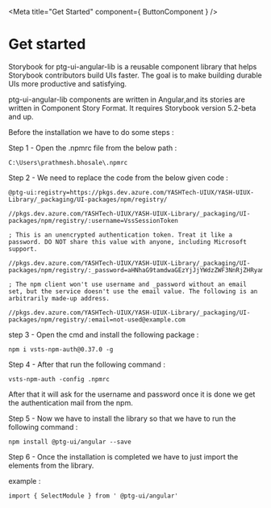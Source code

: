 


<Meta title="Get Started" component={ ButtonComponent } />



# Get started

Storybook for ptg-ui-angular-lib is a reusable component library that helps Storybook contributors build UIs faster. 
The goal is to make building durable UIs more productive and satisfying.

ptg-ui-angular-lib components are written in Angular,and its stories are written in Component Story Format. It requires Storybook version 5.2-beta and up.


Before the installation we have to do some steps : 


Step 1 - Open the .npmrc file from the below path :

`C:\Users\prathmesh.bhosale\.npmrc`



Step 2 - We need to replace the code from the below given code :
```
@ptg-ui:registry=https://pkgs.dev.azure.com/YASHTech-UIUX/YASH-UIUX-Library/_packaging/UI-packages/npm/registry/

//pkgs.dev.azure.com/YASHTech-UIUX/YASH-UIUX-Library/_packaging/UI-packages/npm/registry/:username=VssSessionToken

; This is an unencrypted authentication token. Treat it like a password. DO NOT share this value with anyone, including Microsoft support.

//pkgs.dev.azure.com/YASHTech-UIUX/YASH-UIUX-Library/_packaging/UI-packages/npm/registry/:_password=aHNhaG9tamdwaGEzYjJjYWdzZWF3NnRjZHRyamY0amtzZmdyZzZ1dHR3YWlkNWFzNzJuYQ==

; The npm client won't use username and _password without an email set, but the service doesn't use the email value. The following is an arbitrarily made-up address.

//pkgs.dev.azure.com/YASHTech-UIUX/YASH-UIUX-Library/_packaging/UI-packages/npm/registry/:email=not-used@example.com
```

step 3 - Open the cmd and install the following package : 

```
npm i vsts-npm-auth@0.37.0 -g

```

Step 4 - After that run the following command : 

```
vsts-npm-auth -config .npmrc
```

After that it will ask for the username and password once it is done we get the authentication mail from the npm.



Step 5 -  Now we have to install the library so that we have to run the following command :

```
npm install @ptg-ui/angular --save
```



Step 6 - Once the installation is completed we have to just import the elements from the library.

example :

 `import { SelectModule } from ' @ptg-ui/angular'`  

